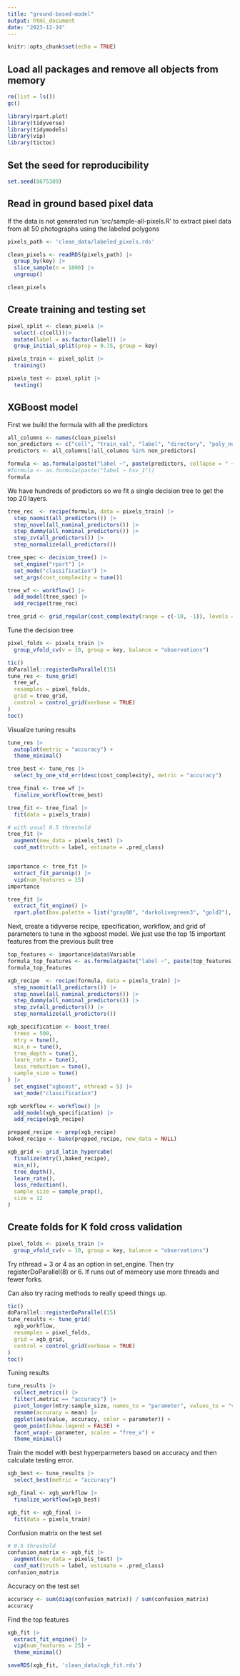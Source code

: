 ```yaml
---
title: "ground-based-model"
output: html_document
date: "2023-12-24"
---
```


```r
knitr::opts_chunk$set(echo = TRUE)
```


## Load all packages and remove all objects from memory

```r
rm(list = ls())
gc()
```

```r
library(rpart.plot)
library(tidyverse)
library(tidymodels)
library(vip)
library(tictoc)
```


## Set the seed for reproducibility

```r
set.seed(8675309)
```


## Read in ground based pixel data


If the data is not generated run 'src/sample-all-pixels.R' to extract pixel data from all 50 photographs using the labeled polygons

```r
pixels_path <- 'clean_data/labeled_pixels.rds'

clean_pixels <- readRDS(pixels_path) |>
  group_by(key) |>
  slice_sample(n = 1000) |>
  ungroup()

clean_pixels
```



## Create training and testing set

```r
pixel_split <- clean_pixels |>
  select(-c(cell))|>
  mutate(label = as.factor(label)) |>
  group_initial_split(prop = 0.75, group = key)

pixels_train <- pixel_split |>
  training()

pixels_test <- pixel_split |>
  testing()
```



## XGBoost model

First we build the formula with all the predictors

```r
all_columns <- names(clean_pixels) 
non_predictors <- c("cell", "train_val", "label", "directory", "poly_num", "key", "label","")
predictors <- all_columns[!all_columns %in% non_predictors]

formula <- as.formula(paste("label ~", paste(predictors, collapse = " + ")))
#formula <- as.formula(paste("label ~ hsv_1"))
formula
```

We have hundreds of predictors so we fit a single decision tree to get the top 20 layers.

```r
tree_rec  <- recipe(formula, data = pixels_train) |>
  step_naomit(all_predictors()) |>
  step_novel(all_nominal_predictors()) |>
  step_dummy(all_nominal_predictors()) |>
  step_zv(all_predictors()) |>
  step_normalize(all_predictors())

tree_spec <- decision_tree() |>
  set_engine("rpart") |>
  set_mode("classification") |>
  set_args(cost_complexity = tune())

tree_wf <- workflow() |>
  add_model(tree_spec) |>
  add_recipe(tree_rec)

tree_grid <- grid_regular(cost_complexity(range = c(-10, -1)), levels = 20)
```


Tune the decision tree

```r
pixel_folds <- pixels_train |>
  group_vfold_cv(v = 10, group = key, balance = "observations")

tic()
doParallel::registerDoParallel(15)
tune_res <- tune_grid(
  tree_wf,
  resamples = pixel_folds,
  grid = tree_grid,
  control = control_grid(verbose = TRUE)
)
toc()
```

Visualize tuning results

```r
tune_res |>
  autoplot(metric = "accuracy") +
  theme_minimal()
```


```r
tree_best <- tune_res |>
  select_by_one_std_err(desc(cost_complexity), metric = "accuracy")

tree_final <- tree_wf |>
  finalize_workflow(tree_best)

tree_fit <- tree_final |>
  fit(data = pixels_train)

# with usual 0.5 threshold
tree_fit |>
  augment(new_data = pixels_test) |>
  conf_mat(truth = label, estimate = .pred_class)


importance <- tree_fit |>
  extract_fit_parsnip() |>
  vip(num_features = 15)
importance
```


```r
tree_fit |>
  extract_fit_engine() |>
  rpart.plot(box.palette = list("gray80", "darkolivegreen3", "gold2"), tweak = 0.5)
```


Next, create a tidyverse recipe, specification, workflow, and grid of parameters to tune in the xgboost model. We just use the top 15 important features from the previous built tree

```r
top_features <- importance$data$Variable
formula_top_features <- as.formula(paste("label ~", paste(top_features, collapse = " + ")))
formula_top_features
```

```r
xgb_recipe  <- recipe(formula, data = pixels_train) |>
  step_naomit(all_predictors()) |>
  step_novel(all_nominal_predictors()) |>
  step_dummy(all_nominal_predictors()) |>
  step_zv(all_predictors()) |>
  step_normalize(all_predictors())

xgb_specification <- boost_tree(
  trees = 500,
  mtry = tune(),
  min_n = tune(),
  tree_depth = tune(),
  learn_rate = tune(),
  loss_reduction = tune(),
  sample_size = tune()
) |>
  set_engine("xgboost", nthread = 5) |>
  set_mode("classification")

xgb_workflow <- workflow() |>
  add_model(xgb_specification) |>
  add_recipe(xgb_recipe)

prepped_recipe <- prep(xgb_recipe)
baked_recipe <- bake(prepped_recipe, new_data = NULL)

xgb_grid <- grid_latin_hypercube(
  finalize(mtry(),baked_recipe),
  min_n(),
  tree_depth(),
  learn_rate(),
  loss_reduction(),
  sample_size = sample_prop(),
  size = 12
)
```


## Create folds for K fold cross validation

```r
pixel_folds <- pixels_train |>
  group_vfold_cv(v = 10, group = key, balance = "observations")
```


Try nthread = 3 or 4 as an option in set_engine. Then try registerDoParallel(8) or 6. If runs out of memeory use more threads and fewer forks.

Can also try racing methods to really speed things up.

```r
tic()
doParallel::registerDoParallel(15)
tune_results <- tune_grid(
  xgb_workflow,
  resamples = pixel_folds,
  grid = xgb_grid,
  control = control_grid(verbose = TRUE)
)
toc()
```


Tuning results

```r
tune_results |>
  collect_metrics() |>
  filter(.metric == "accuracy") |>
  pivot_longer(mtry:sample_size, names_to = "parameter", values_to = "value") |>
  rename(accuracy = mean) |>
  ggplot(aes(value, accuracy, color = parameter)) +
  geom_point(show.legend = FALSE) +
  facet_wrap(~ parameter, scales = "free_x") +
  theme_minimal()
```


Train the model with best hyperparmeters based on accuracy and then calculate testing error.

```r
xgb_best <- tune_results |>
  select_best(metric = "accuracy")

xgb_final <- xgb_workflow |>
  finalize_workflow(xgb_best)

xgb_fit <- xgb_final |>
  fit(data = pixels_train)
```


Confusion matrix on the test set 

```r
# 0.5 threshold
confusion_matrix <- xgb_fit |>
  augment(new_data = pixels_test) |>
  conf_mat(truth = label, estimate = .pred_class)
confusion_matrix
```

Accuracy on the test set

```r
accuracy <- sum(diag(confusion_matrix)) / sum(confusion_matrix)
accuracy
```

Find the top features

```r
xgb_fit |>
  extract_fit_engine() |>
  vip(num_features = 25) +
  theme_minimal()
```


```r
saveRDS(xgb_fit, 'clean_data/xgb_fit.rds')
```

